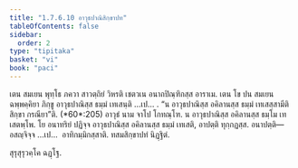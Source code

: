 ```yaml
---
title: "1.7.6.10 อาวุธปาณิสิกฺขาปท"
tableOfContents: false
sidebar:
  order: 2
type: "tipitaka"
basket: "vi"
book: "paci"
---
```



<DynamicBreadcrumb />

<Division number="637" book="paci">

<Paragraph number="1996" book="paci">
เตน สมเยน พุทฺโธ ภควา สาวตฺถิยํ วิหรติ เชตวเน อนาถปิณฺฑิกสฺส อาราเม. เตน โข ปน สมเยน ฉพฺพคฺคิยา ภิกฺขู อาวุธปาณิสฺส ธมฺมํ เทเสนฺติ …เป… .
</Paragraph>

<Paragraph number="1997" book="paci">
<Emphasis>“น อาวุธปาณิสฺส อคิลานสฺส ธมฺมํ เทเสสฺสามีติ สิกฺขา กรณียา”</Emphasis>ติ. (*60*:<Emphasis>205</Emphasis>)
</Paragraph>

<Paragraph number="1998" book="paci">
<Emphasis>อาวุธํ</Emphasis> นาม จาโป โกทณฺโฑ.
</Paragraph>

<Paragraph number="1999" book="paci">
น อาวุธปาณิสฺส อคิลานสฺส ธมฺโม เทเสตพฺโพ. โย อนาทริยํ ปฏิจฺจ อาวุธปาณิสฺส อคิลานสฺส ธมฺมํ เทเสติ, อาปตฺติ ทุกฺกฏสฺส.
</Paragraph>

<Paragraph number="2000" book="paci">
อนาปตฺติ—  อสญฺจิจฺจ …เป…  อาทิกมฺมิกสฺสาติ.

</Paragraph>
</Division>

<Paragraph number="2001" type="center" book="paci">
ทสมสิกฺขาปทํ นิฏฺฐิตํ.

  
สุรุสุรุวคฺโค ฉฏฺโฐ.
</Paragraph>